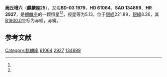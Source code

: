 {{Starbox begin
| name = 麒麟座25
}}
{{Starbox observe
| epoch = [[J2000.0|J2000.0]]
| constell = [[麒麟座|麒麟座]]<ref name=SIMBAD>{{cite web
 | url=http://simbad.u-strasbg.fr/simbad/sim-id?Ident=HR+2927
 | title=Pulsating variable Star
 | publisher=Centre de Données astronomiques de Strasbourg
 | work=SIMBAD
 | accessdate=2012-07-13
 | archive-date=2016-03-16
 | archive-url=https://web.archive.org/web/20160316130134/http://simbad.u-strasbg.fr/simbad/sim-id?Ident=HR+2927
 | dead-url=no
 }}</ref><ref name=DATA>{{cite web
 | url=http://vizier.u-strasbg.fr/viz-bin/VizieR-5?-out.add=.&-source=5050&-corr=PK=HR&-out.max=9999&HR=2927
 | title=VizieR Detailed Page
 | accessdate=2012-07-13
 | archive-date=2019-07-13
 | archive-url=https://web.archive.org/web/20190713034005/http://vizier.u-strasbg.fr/viz-bin/VizieR-5?-out.add=.&-source=5050&-corr=PK=HR&-out.max=9999&HR=2927
 | dead-url=no
 }}</ref>
| 星官 = 
| ra = {{RA|7|37|16.7}}<ref name=SIMBAD /><ref name=DATA />
| dec = {{DEC|-4|6|40}}<ref name=SIMBAD /><ref name=DATA />
| appmag_v = 5.13<ref name=SIMBAD /><ref name=DATA />
}}
{{Starbox character
| class = F6III<ref name=SIMBAD /><ref name=DATA />
| b-v = 0.44<ref name=SIMBAD /><ref name=DATA />
| u-b = 0.12<ref name=SIMBAD /><ref name=DATA />
| r-i = <ref name=SIMBAD /><ref name=DATA />
| variable = 
}}
{{Starbox astrometry
| radial_v = 0.12
| prop_mo_ra = 46
| parallax = 0.028
| p_error = 
}}
{{Starbox catalog
| names =BD-03 1979，[[SAO星表|SAO]] 134899，[[HD星表|HD]] 61064，[[HR星表|HR]] 2927}}
{{Starbox reference |Simbad=HR+2927}}
{{Starbox end}}

'''阙丘增六'''（'''麒麟座25'''），又名'''BD-03 1979'''，'''HD 61064'''、'''SAO 134899'''、'''HR 2927'''，是[[麒麟座|麒麟座]]的一颗恒星<ref name=SIMBAD /><ref name=DATA />，视星等为5.13，位于[[銀道座標系|銀經]]221.89，[[銀道座標系|銀緯]]8.26，其[[B1900.0|B1900.0]]坐标为赤經{{RA|7|32|18.3}}，赤緯{{DEC|-3|8.26|16}}。

== 参考文献 ==
{{reflist}}

{{star-stub}}

{{麒麟座恒星}}
{{星官|阙丘|2|7}}
[[Category:麒麟座|Category:麒麟座]]
[[Category:HD和HDE天體|61064]]
[[Category:HR天體|2927]]
[[Category:SAO天體|134899]]